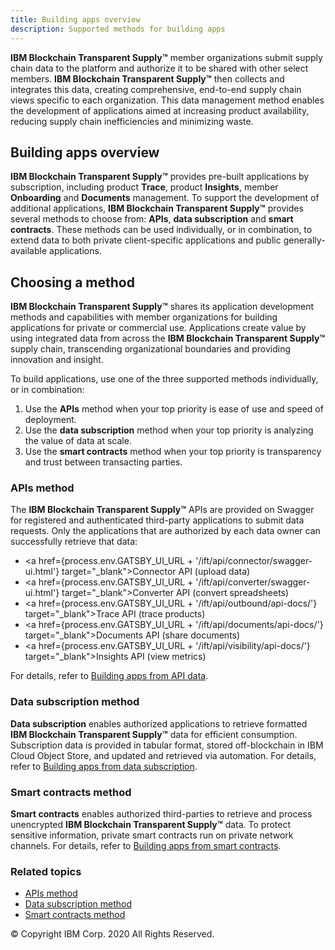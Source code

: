 ```yaml
---
title: Building apps overview
description: Supported methods for building apps
---
```


<PageDescription>

**IBM Blockchain Transparent Supply™** member organizations submit supply chain data to the platform and authorize it to be shared with other
select members. **IBM Blockchain Transparent Supply™** then collects and integrates this data, creating comprehensive, end-to-end supply
chain views specific to each organization. This data management method enables the development of applications aimed at
increasing product availability, reducing supply chain inefficiencies and minimizing waste. 

</PageDescription>

## Building apps overview

**IBM Blockchain Transparent Supply™** provides pre-built applications by subscription, including product **Trace**, product **Insights**, member
**Onboarding** and **Documents** management. To support the development of additional applications, **IBM Blockchain Transparent Supply™** provides
several methods to choose from: **APIs**, **data subscription** and **smart contracts**. These methods can be used individually,
or in combination, to extend data to both private client-specific applications and public generally-available applications.

## Choosing a method

**IBM Blockchain Transparent Supply™** shares its application development methods and capabilities with member organizations for building
applications for private or commercial use. Applications create value by using integrated data from across the **IBM Blockchain Transparent Supply™**
supply chain, transcending organizational boundaries and providing innovation and insight.

To build applications, use one of the three supported methods individually, or in combination:

1. Use the **APIs** method when your top priority is ease of use and speed of deployment.
2. Use the **data subscription** method when your top priority is analyzing the value of data at scale.
3. Use the **smart contracts** method when your top priority is transparency and trust between transacting parties.

### APIs method

The **IBM Blockchain Transparent Supply™** APIs are provided on Swagger for registered and authenticated third-party applications to submit data requests.
Only the applications that are authorized by each data owner can successfully retrieve that data:

- <a href={process.env.GATSBY_UI_URL + '/ift/api/connector/swagger-ui.html'} target="_blank">Connector API</a> (upload data)
- <a href={process.env.GATSBY_UI_URL + '/ift/api/converter/swagger-ui.html'} target="_blank">Converter API</a> (convert spreadsheets)
- <a href={process.env.GATSBY_UI_URL + '/ift/api/outbound/api-docs/'} target="_blank">Trace API</a> (trace products)
- <a href={process.env.GATSBY_UI_URL + '/ift/api/documents/api-docs/'} target="_blank">Documents API</a> (share documents)
- <a href={process.env.GATSBY_UI_URL + '/ift/api/visibility/api-docs/'} target="_blank">Insights API</a> (view metrics)

For details, refer to [Building apps from API data](/building-apps/app-support-apis).

### Data subscription method

**Data subscription** enables authorized applications to retrieve formatted **IBM Blockchain Transparent Supply™** data for
efficient consumption. Subscription data is provided in tabular format, stored off-blockchain in
IBM Cloud Object Store, and updated and retrieved via automation. For details, refer to [Building apps
from data subscription](/building-apps/app-support-data-subscription).

### Smart contracts method

**Smart contracts** enables authorized third-parties to retrieve and process unencrypted **IBM Blockchain Transparent Supply™**
data. To protect sensitive information, private smart contracts run on private network channels. For
details, refer to [Building apps from smart contracts](/building-apps/app-support-smart-contracts).

### Related topics

- [APIs method](/building-apps/app-support-apis)
- [Data subscription method](/building-apps/app-support-data-subscription)
- [Smart contracts method](/building-apps/app-support-smart-contracts)

<PageCopyright>© Copyright IBM Corp. 2020 All Rights Reserved.</PageCopyright>
